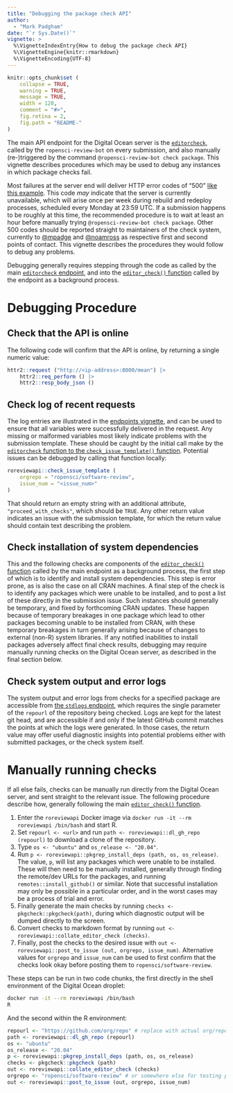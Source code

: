 ```yaml
---
title: "Debugging the package check API"
author: 
  - "Mark Padgham"
date: "`r Sys.Date()`"
vignette: >
  %\VignetteIndexEntry{How to debug the package check API}
  %\VignetteEngine{knitr::rmarkdown}
  %\VignetteEncoding{UTF-8}
---
```


```r
knitr::opts_chunk$set (
    collapse = TRUE,
    warning = TRUE,
    message = TRUE,
    width = 120,
    comment = "#>",
    fig.retina = 2,
    fig.path = "README-"
)
```

The main API endpoint for the Digital Ocean server is the
[`editorcheck`](https://docs.ropensci.org/roreviewapi/articles/endpoints.html#editorcheck),
called by the `ropensci-review-bot` on every submission, and also manually
(re-)triggered by the command `@ropensci-review-bot check package`. This
vignette describes procedures which may be used to debug any instances in which
package checks fail.

Most failures at the server end will deliver HTTP error codes of "500" [like
this
example](https://github.com/ropensci/software-review/issues/463#issuecomment-920941332).
This code *may* indicate that the server is currently unavailable, which will
arise once per week during rebuild and redeploy processes, scheduled every
Monday at 23:59 UTC. If a submission happens to be roughly at this time, the
recommended procedure is to wait at least an hour before manually trying
`@ropensci-review-bot check package`. Other 500 codes should be reported
straight to maintainers of the check system, currently to
[\@mpadge](https://github.com/mpadge) and
[\@noamross](https://github.com/noamross) as respective first and second points
of contact. This vignette describes the procedures they would follow to debug
any problems. 

Debugging generally requires stepping through the code as called by the main
[`editorcheck`
endpoint](https://github.com/ropensci-review-tools/roreviewapi/blob/main/R/plumber.R),
and into the [`editor_check()`
function](https://github.com/ropensci-review-tools/roreviewapi/blob/main/R/editor-check.R)
called by the endpoint as a background process.

# Debugging Procedure

## Check that the API is online

The following code will confirm that the API is online, by returning a single numeric value:

```r
httr2::request ("http://<ip-address>:8000/mean") |>
    httr2::req_perform () |>
    httr2::resp_body_json ()
```

## Check log of recent requests

The log entries are illustrated in the [endpoints
vignette](https://docs.ropensci.org/roreviewapi/articles/endpoints.html#5-log),
and can be used to ensure that all variables were successfully delivered in the
request. Any missing or malformed variables most likely indicate problems with
the submission template. These should be caught by the initial call make by the
[`editorcheck` function to the `check_issue_template()`
function](https://github.com/ropensci-review-tools/roreviewapi/blob/82c9724a712094e4ccabb3974cb952f68ad5180f/R/plumber.R#L23). Potential issues can be debugged by calling that function locally:

```r
roreviewapi::check_issue_template (
    orgrepo = "ropensci/software-review",
    issue_num = "<issue_num>"
)
```

That should return an empty string with an additional attribute,
`"proceed_with_checks"`, which should be `TRUE`. Any other return value
indicates an issue with the submission template, for which the return value
should contain text describing the problem.

## Check installation of system dependencies

This and the following checks are components of the [`editor_check()`
function](https://github.com/ropensci-review-tools/roreviewapi/blob/main/R/editor-check.R)
called by the main endpoint as a background process, the first step of which is
to identify and install system dependencies. This step is error prone, as is
also the case on all CRAN machines. A final step of the check is to identify
any packages which were unable to be installed, and to post a list of these
directly in the submission issue. Such instances should generally be temporary,
and fixed by forthcoming CRAN updates. These happen because of temporary
breakages in one package which lead to other packages becoming unable to be
installed from CRAN, with these temporary breakages in turn generally arising
because of changes to external (non-R) system libraries. If any notified
inabilities to install packages adversely affect final check results, debugging
may require manually running checks on the Digital Ocean server, as described
in the final section below.



## Check system output and error logs

The system output and error logs from checks for a specified package are
accessible from [the `stdlogs`
endpoint](https://docs.ropensci.org/roreviewapi/articles/endpoints.html#7-stdlogs),
which requires the single parameter of the `repourl` of the repository being
checked. Logs are kept for the latest git head, and are accessible if and only
if the latest GitHub commit matches the points at which the logs were
generated. In those cases, the return value may offer useful diagnostic
insights into potential problems either with submitted packages, or the check
system itself.

# Manually running checks

If all else fails, checks can be manually run directly from the Digital Ocean
server, and sent straight to the relevant issue. The following procedure
describe how, generally following the main [`editor_check()`
function](https://github.com/ropensci-review-tools/roreviewapi/blob/main/R/editor-check.R).

1. Enter the `roreviewapi` Docker image via
   `docker run -it --rm roreviewapi /bin/bash` and start R.
2. Set `repourl <- <url>` and run `path <- roreviewapi::dl_gh_repo (repourl)`
   to download a clone of the repository.
3. Type `os <- "ubuntu"` and `os_release <- "20.04"`.
4. Run `p <- roreviewapi::pkgrep_install_deps (path, os, os_release)`. The
   value, `p`, will list any packages which were unable to be installed.
   These will then need to be manually installed, generally through finding the
   remote/dev URLs for the packages, and running `remotes::install_github()` or
   similar. Note that successful installation may only be possible in a
   particular order, and in the worst cases may be a process of trial and
   error.
5. Finally generate the main checks by running
   `checks <- pkgcheck::pkgcheck(path)`, during which diagnostic output will be
   dumped directly to the screen.
6. Convert checks to markdown format by running
   `out <- roreviewapi::collate_editor_check (checks)`.
7. Finally, post the checks to the desired issue with
   `out <- roreviewapi::post_to_issue (out, orgrepo, issue_num)`. Alternative
   values for `orgrepo` and `issue_num` can be used to first confirm that the
   checks look okay before posting them to `ropensci/software-review`.

These steps can be run in two code chunks, the first directly in the shell
environment of the Digital Ocean droplet:

```bash
docker run -it --rm roreviewapi /bin/bash
R
```

And the second within the R environment:

```r
repourl <- "https://github.com/org/repo" # replace with actual org/repo values
path <- roreviewapi::dl_gh_repo (repourl)
os <- "ubuntu"
os_release <- "20.04"
p <- roreviewapi::pkgrep_install_deps (path, os, os_release)
checks <- pkgcheck::pkgcheck (path)
out <- roreviewapi::collate_editor_check (checks)
orgrepo <- "ropensci/software-review" # or somewhere else for testing purposes
out <- roreviewapi::post_to_issue (out, orgrepo, issue_num)
```
